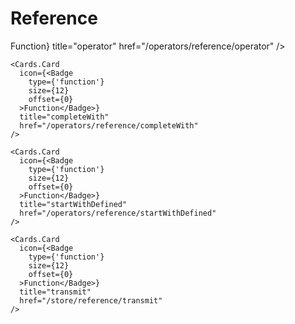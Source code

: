 
# Reference

<RefCards>
  <Cards>
    <Cards.Card
      icon={<Badge
        type={'function'}
        size={12}
        offset={0}
      >Function</Badge>}
      title="operator"
      href="/operators/reference/operator"
    />

    <Cards.Card
      icon={<Badge
        type={'function'}
        size={12}
        offset={0}
      >Function</Badge>}
      title="completeWith"
      href="/operators/reference/completeWith"
    />

    <Cards.Card
      icon={<Badge
        type={'function'}
        size={12}
        offset={0}
      >Function</Badge>}
      title="startWithDefined"
      href="/operators/reference/startWithDefined"
    />

    <Cards.Card
      icon={<Badge
        type={'function'}
        size={12}
        offset={0}
      >Function</Badge>}
      title="transmit"
      href="/store/reference/transmit"
    />
  </Cards>
</RefCards>
